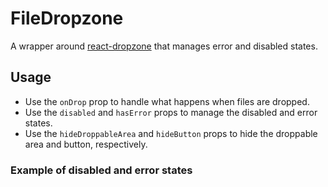 

<Meta of={FileDropzoneStories} />

# FileDropzone

A wrapper around [react-dropzone](https://www.npmjs.com/package/react-dropzone) that manages error and disabled states.

## Usage

-   Use the `onDrop` prop to handle what happens when files are dropped.
-   Use the `disabled` and `hasError` props to manage the disabled and error states.
-   Use the `hideDroppableArea` and `hideButton` props to hide the droppable area and button, respectively.

<Canvas>
    <Story of={FileDropzoneStories.Default} />
</Canvas>

### Example of disabled and error states

<Canvas>
    <Story of={FileDropzoneStories.DisabledAndErrorStates} />
</Canvas>

